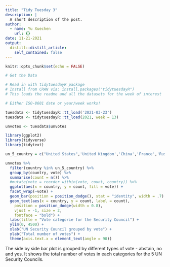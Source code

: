 ```yaml
---
title: "Tidy Tuesday 3"
description: |
  A short description of the post.
author:
  - name: Yu Xuechen
    url: {}
date: 11-21-2021
output:
  distill::distill_article:
    self_contained: false
---
```



```r
knitr::opts_chunk$set(echo = FALSE)
```

```r
# Get the Data

# Read in with tidytuesdayR package 
# Install from CRAN via: install.packages("tidytuesdayR")
# This loads the readme and all the datasets for the week of interest

# Either ISO-8601 date or year/week works!

tuesdata <- tidytuesdayR::tt_load('2021-03-23')
tuesdata <- tidytuesdayR::tt_load(2021, week = 13)

unvotes <- tuesdata$unvotes
```

```r
library(ggplot2)
library(tidyverse)
library(tidytext)
```

```r
un_5_country = c("United States",'United Kingdom','China','France','Russia')

unvotes %>% 
  filter(country %in% un_5_country) %>% 
  group_by(country, vote) %>% 
  summarise(count = n()) %>% 
  #mutate(vote = reorder_within(vote, count, country)) %>%
  ggplot(aes(x = country, y = count, fill = vote)) + 
  facet_wrap(~vote) +
  geom_bar(position = position_dodge(), stat = "identity", width = .7) +
  geom_text(aes(x = country, y = count, label = count),
    position = position_dodge(width = 0.8),
    vjust = -1, size = 2,
    fontface = "bold") +
  labs(title = "Vote categorie for the Security Council") +
  ylim(0, 4500) +
  xlab("UN Security Council grouped by vote") +
  ylab("Total number of votes") +
  theme(axis.text.x = element_text(angle = 90))
```


The side by side bar plot is grouped by different types of vote - abstain, no and yes. It shows the total number of votes in each categories for the 5 UN Security Councils. 


